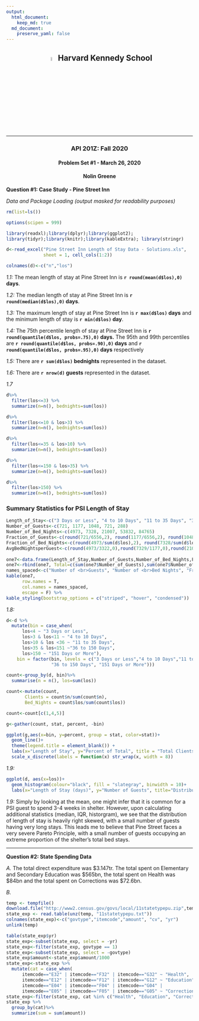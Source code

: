 ```yaml
---
output: 
  html_document: 
    keep_md: true
  md_document:
    preserve_yaml: false
---
```

<center>

## ![HKS Crest](/Users/Nolin/Documents/R Training/API201Z PSET Recreation/PSET 1/HKS_Shield.png){ width=5% } Harvard Kennedy School
***
### API 201Z: Fall 2020
#### Problem Set #1 - March 26, 2020
#### __Nolin Greene__

</center>

__Question #1: Case Study - Pine Street Inn__

*Data and Package Loading (output masked for readability purposes)*

```r
rm(list=ls())

options(scipen = 999)

library(readxl);library(dplyr);library(ggplot2);
library(tidyr);library(knitr);library(kableExtra); library(stringr)

d<-read_excel("Pine Street Inn Length of Stay Data - Solutions.xls", 
              sheet = 1, cell_cols(1:2))

colnames(d)<-c("n","los")
```
*1.1:* The mean length of stay at Pine Street Inn is **`r round(mean(d$los),0)` days**. 

*1.2:* The median length of stay at Pine Street Inn is **`r round(median(d$los),0)` days**. 

*1.3:* The maximum length of stay at Pine Street Inn is **`r max(d$los)` days** and the minimum length of stay is **`r min(d$los)` day**. 

*1.4:* The 75th percentile length of stay at Pine Street Inn is **`r round(quantile(d$los, probs=.75),0)` days.**  The 95th and 99th percentiles are **`r round(quantile(d$los, probs=.90),0)` days** and **`r round(quantile(d$los, probs=.95),0)` days** respectively

*1.5:* There are **`r sum(d$los)` bednights** represented in the dataset.

*1.6:* There are **`r nrow(d)` guests** represented in the dataset.

*1.7* 
```r
d%>%
  filter(los<=3) %>%
  summarize(n=n(), bednights=sum(los))

d%>%
  filter(los<=10 & los>3) %>%
  summarize(n=n(), bednights=sum(los))

d%>%
  filter(los<=35 & los>10) %>%
  summarize(n=n(), bednights=sum(los))

d%>%
  filter(los<=150 & los>35) %>%
  summarize(n=n(), bednights=sum(los))

d%>%
  filter(los>150) %>%
  summarize(n=n(), bednights=sum(los))
```



### Summary Statistics for PSI Length of Stay
```r
Length_of_Stay<-c("3 Days or Less", "4 to 10 Days", "11 to 35 Days", "36 to 150 Days", "151 Days or More")
Number_of_Guests<-c(721, 1177, 1048, 721, 288)
Number_of_Bed_Nights<-c(4973, 7328, 21007, 53832, 84765)
Fraction_of_Guests<-c(round(721/6556,2), round(1177/6556,2), round(1048/6556,2), round(721/6556,2), round(288/6556,2))
Fraction_of_Bed_Nights<-c(round(4973/sum(d$los),2), round(7328/sum(d$los),2), round(21007/sum(d$los),2), round(53832/sum(d$los),2), round(84765/sum(d$los),2))
AvgBedNightsperGuest<-c(round(4973/3322,0),round(7329/1177,0),round(21007/1048,0),round(53832/721,0),round(84765/288,0))
 
one7<-data.frame(Length_of_Stay,Number_of_Guests,Number_of_Bed_Nights,Fraction_of_Guests,Fraction_of_Bed_Nights,AvgBedNightsperGuest, row.names = 1)
one7<-rbind(one7, Total=c(sum(one7$Number_of_Guests),sum(one7$Number_of_Bed_Nights),"", "", "",""))
names_spaced<-c("Number of <br>Guests", "Number of <br>Bed Nights", "Fraction <br>of Guests", "Fraction of <br>Bed Nights","Avg Bed Nights <br> per Guest")
kable(one7,
      row.names = T,
      col.names = names_spaced, 
      escape = F) %>%
kable_styling(bootstrap_options = c("striped", "hover", "condensed"))

```

*1.8:* 
```r
d<-d %>%
  mutate(bin = case_when(
      los<4 ~ "3 Days or Less",
      los>3 & los<11 ~ "4 to 10 Days",
      los>10 & los <36 ~ "11 to 35 Days",
      los>35 & los<151 ~"36 to 150 Days",
      los>150 ~ "151 Days or More"),
    bin = factor(bin, levels = c("3 Days or Less","4 to 10 Days","11 to 35 Days",
                 "36 to 150 Days", "151 Days or More")))

count<-group_by(d, bin)%>%
  summarise(n = n(), los=sum(los))

count<-mutate(count,
       Clients = count$n/sum(count$n),
       Bed_Nights = count$los/sum(count$los))

count<-count[c(1,4,5)]

g<-gather(count, stat, percent, -bin)

ggplot(g,aes(x=bin, y=percent, group = stat, color=stat))+
  geom_line()+
  theme(legend.title = element_blank()) +
  labs(x="Length of Stay", y="Percent of Total", title = "Total Clients and Bednights by Length of Stay")+
  scale_x_discrete(labels = function(x) str_wrap(x, width = 8))

```


*1.9:* 

```r
ggplot(d, aes(x=los))+
  geom_histogram(colour="black", fill = "slategray", binwidth = 10)+
  labs(x="Length of Stay (days)", y="Number of Guests", title="Distribution of Guests by Length of Stay")
```

*1.9:* Simply by looking at the mean, one might infer that it is common for a PSI guest to spend 3-4 weeks in shelter. However, upon calculating additional statistics (median, IQR, historgram), we see that the distribution of length of stay is heavily right skewed, with a small number of guests having very long stays. This leads me to believe that Pine Street faces a very severe Pareto Principle, with a small number of guests occupying an extreme proportion of the shelter's total bed stays. 


***

__Question #2: State Spending Data__

*A.* The total direct expenditure was $3.147tr. The total spent on Elementary and Secondary Education was $565bn, the total spent on Health was $84bn and the total spent on Corrections was $72.6bn.

*B.*
```r
temp <- tempfile()
download.file("http://www2.census.gov/govs/local/11statetypepu.zip",temp)
state_exp <- read.table(unz(temp, "11statetypepu.txt"))
colnames(state_exp)<-c("govtype","itemcode","amount", "cv", "yr")
unlink(temp)
```

```r
table(state_exp$yr)
state_exp<-subset(state_exp, select = -yr)
state_exp<-filter(state_exp, govtype == 1)
state_exp<-subset(state_exp, select = -govtype)
state_exp$amount<-state_exp$amount/1000
state_exp<-state_exp %>%
  mutate(cat = case_when(
      itemcode=="E32" | itemcode=="F32" | itemcode=="G32" ~ "Health",
      itemcode=="E12" | itemcode=="F12" | itemcode=="G12" ~ "Education",
      itemcode=="E04" | itemcode=="F04" | itemcode=="G04" |
      itemcode=="E05" | itemcode=="F05" | itemcode=="G05" ~ "Corrections"))
state_exp<-filter(state_exp, cat %in% c("Health", "Education", "Corrections"))
state_exp %>%
  group_by(cat)%>%
  summarize(sum = sum(amount))
```

